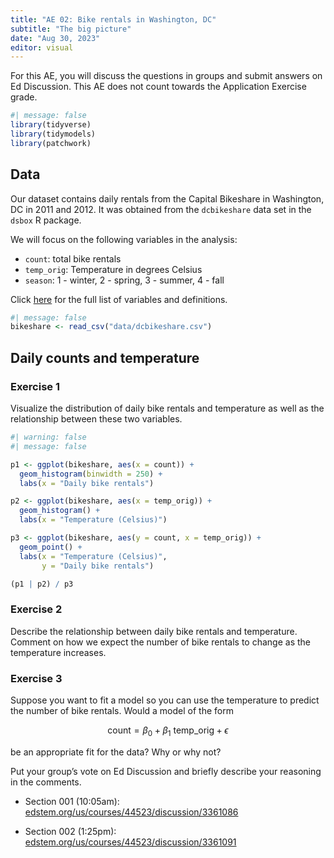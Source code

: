 ```yaml
---
title: "AE 02: Bike rentals in Washington, DC"
subtitle: "The big picture"
date: "Aug 30, 2023"
editor: visual
---
```


::: callout-important
For this AE, you will discuss the questions in groups and submit answers on Ed Discussion. This AE does not count towards the Application Exercise grade.
:::

```r
#| message: false
library(tidyverse)
library(tidymodels)
library(patchwork)
```

## Data

Our dataset contains daily rentals from the Capital Bikeshare in Washington, DC in 2011 and 2012. It was obtained from the `dcbikeshare` data set in the `dsbox` R package.

We will focus on the following variables in the analysis:

-   `count`: total bike rentals
-   `temp_orig`: Temperature in degrees Celsius
-   `season`: 1 - winter, 2 - spring, 3 - summer, 4 - fall

Click [here](https://rstudio-education.github.io/dsbox/reference/dcbikeshare.html) for the full list of variables and definitions.

```r
#| message: false
bikeshare <- read_csv("data/dcbikeshare.csv")
```

## Daily counts and temperature

### Exercise 1

Visualize the distribution of daily bike rentals and temperature as well as the relationship between these two variables.

```r
#| warning: false
#| message: false

p1 <- ggplot(bikeshare, aes(x = count)) +
  geom_histogram(binwidth = 250) + 
  labs(x = "Daily bike rentals")

p2 <- ggplot(bikeshare, aes(x = temp_orig)) +
  geom_histogram() + 
  labs(x = "Temperature (Celsius)")

p3 <- ggplot(bikeshare, aes(y = count, x = temp_orig)) +
  geom_point() + 
  labs(x = "Temperature (Celsius)", 
       y = "Daily bike rentals")

(p1 | p2) / p3
```

### Exercise 2

Describe the relationship between daily bike rentals and temperature. Comment on how we expect the number of bike rentals to change as the temperature increases.

### Exercise 3

Suppose you want to fit a model so you can use the temperature to predict the number of bike rentals. Would a model of the form

$$\text{count} = \beta_0 + \beta_1 ~ \text{temp\_orig} + \epsilon$$

be an appropriate fit for the data? Why or why not?

Put your group's vote on Ed Discussion and briefly describe your reasoning in the comments.

-   Section 001 (10:05am): [edstem.org/us/courses/44523/discussion/3361086](https://edstem.org/us/courses/44523/discussion/3361086)

-   Section 002 (1:25pm): [edstem.org/us/courses/44523/discussion/3361091](https://edstem.org/us/courses/44523/discussion/3361091)
